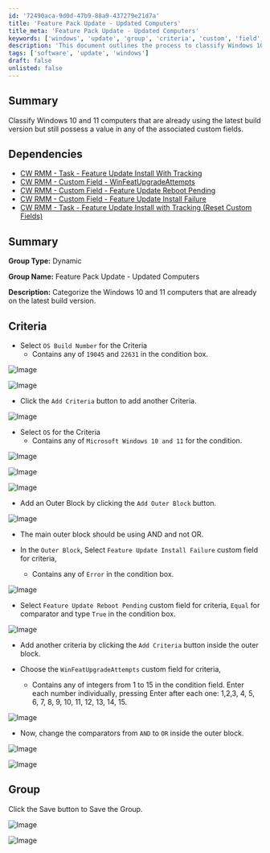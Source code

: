 ```yaml
---
id: '72490aca-9d0d-47b9-88a9-437279e21d7a'
title: 'Feature Pack Update - Updated Computers'
title_meta: 'Feature Pack Update - Updated Computers'
keywords: ['windows', 'update', 'group', 'criteria', 'custom', 'field', 'install', 'failure', 'reboot', 'pending']
description: 'This document outlines the process to classify Windows 10 and 11 computers that are on the latest build version while still having values in associated custom fields. It includes dependencies, criteria setup, and group creation steps for effective management in ConnectWise RMM.'
tags: ['software', 'update', 'windows']
draft: false
unlisted: false
---
```

## Summary

Classify Windows 10 and 11 computers that are already using the latest build version but still possess a value in any of the associated custom fields.

## Dependencies

- [CW RMM - Task - Feature Update Install With Tracking](https://proval.itglue.com/DOC-5078775-12947845)
- [CW RMM - Custom Field - WinFeatUpgradeAttempts](https://proval.itglue.com/DOC-5078775-12949095)
- [CW RMM - Custom Field - Feature Update Reboot Pending](https://proval.itglue.com/DOC-5078775-14592255)
- [CW RMM - Custom Field - Feature Update Install Failure](https://proval.itglue.com/DOC-5078775-14592254)
- [CW RMM - Task - Feature Update Install with Tracking (Reset Custom Fields)](https://proval.itglue.com/DOC-5078775-14591609)

## Summary

**Group Type:** Dynamic

**Group Name:** Feature Pack Update - Updated Computers

**Description:** Categorize the Windows 10 and 11 computers that are already on the latest build version.

## Criteria

- Select `OS Build Number` for the Criteria
  - Contains any of `19045` and `22631` in the condition box.
  
![Image](../../../static/img/Feature-Pack-Update---Updated-Computers/image_1.png)
  
![Image](../../../static/img/Feature-Pack-Update---Updated-Computers/image_2.png)

- Click the `Add Criteria` button to add another Criteria.

![Image](../../../static/img/Feature-Pack-Update---Updated-Computers/image_3.png)

- Select `OS` for the Criteria
  - Contains any of `Microsoft Windows 10 and 11` for the condition.

![Image](../../../static/img/Feature-Pack-Update---Updated-Computers/image_4.png)

![Image](../../../static/img/Feature-Pack-Update---Updated-Computers/image_5.png)

![Image](../../../static/img/Feature-Pack-Update---Updated-Computers/image_6.png)

- Add an Outer Block by clicking the `Add Outer Block` button.

![Image](../../../static/img/Feature-Pack-Update---Updated-Computers/image_7.png)

- The main outer block should be using AND and not OR.

- In the `Outer Block`, Select `Feature Update Install Failure` custom field for criteria, 
  - Contains any of `Error` in the condition box.

![Image](../../../static/img/Feature-Pack-Update---Updated-Computers/image_8.png)

- Select `Feature Update Reboot Pending` custom field for criteria, `Equal` for comparator and type `True` in the condition box.

![Image](../../../static/img/Feature-Pack-Update---Updated-Computers/image_9.png)

- Add another criteria by clicking the `Add Criteria` button inside the outer block.

- Choose the `WinFeatUpgradeAttempts` custom field for criteria, 
  - Contains any of integers from 1 to 15 in the condition field. Enter each number individually, pressing Enter after each one: 1,2,3, 4, 5, 6, 7, 8, 9, 10, 11, 12, 13, 14, 15.

![Image](../../../static/img/Feature-Pack-Update---Updated-Computers/image_10.png)

- Now, change the comparators from `AND` to `OR` inside the outer block.

![Image](../../../static/img/Feature-Pack-Update---Updated-Computers/image_11.png)

![Image](../../../static/img/Feature-Pack-Update---Updated-Computers/image_12.png)

## Group

Click the Save button to Save the Group.

![Image](../../../static/img/Feature-Pack-Update---Updated-Computers/image_13.png)

![Image](../../../static/img/Feature-Pack-Update---Updated-Computers/image_14.png)











